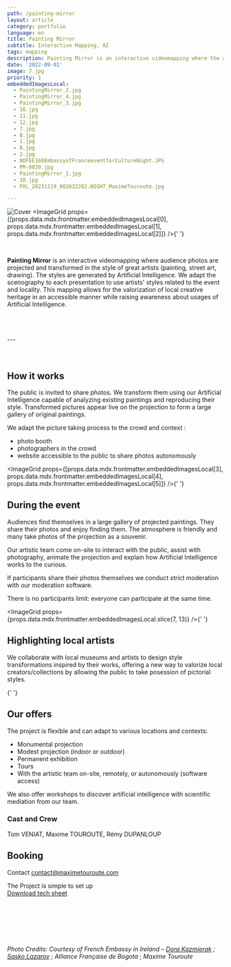 ```yaml
---
path: /painting-mirror
layout: article
category: portfolio
language: en
title: Painting Mirror
subtitle: Interactive Mapping, AI
tags: mapping
description: Painting Mirror is an interactive videomapping where the audience is photographed and then re-projected in the style of great artists.
date: '2022-09-01'
image: 7.jpg
priority: 1
embeddedImagesLocal:
  - PaintingMirror_2.jpg
  - PaintingMirror_4.jpg
  - PaintingMirror_3.jpg
  - 16.jpg
  - 11.jpg
  - 12.jpg
  - 7.jpg
  - 0.jpg
  - 1.jpg
  - 8.jpg
  - 2.jpg
  - NOFEE160EmbassyofFranceeventforCultureNight.JPG
  - PM-0039.jpg
  - PaintingMirror_1.jpg
  - 10.jpg
  - PXL_20231119_002632282.NIGHT_MaximeTouroute.jpg

---
```


![Cover](7.jpg)
<ImageGrid props={[props.data.mdx.frontmatter.embeddedImagesLocal[0], props.data.mdx.frontmatter.embeddedImagesLocal[1], props.data.mdx.frontmatter.embeddedImagesLocal[2]]} />{' '}


<br/>

__Painting Mirror__ is an interactive videomapping where audience photos are projected 
and transformed in the style of great artists (painting, street art, drawing). The styles are generated by Artificial Intelligence. 
We adapt the scenography to each presentation to use artists' styles related to the event and locality. 
This mapping allows for the valorization of local creative heritage in an accessible manner while raising awareness about usages
of Artificial Intelligence.


<br/>
<br/>
<br/>
---
<br/>
<br/>
<br/>


## How it works

The public is invited to share photos. We transform them using our Artificial Intelligence capable of analyzing existing paintings and reproducing their style. 
Transformed pictures appear live on the projection to form a large gallery of original paintings. 

We adapt the picture taking process to the crowd and context :
* photo booth
* photographers in the crowd
* website accessible to the public to share photos autonomously

<ImageGrid props={[props.data.mdx.frontmatter.embeddedImagesLocal[3], props.data.mdx.frontmatter.embeddedImagesLocal[4], props.data.mdx.frontmatter.embeddedImagesLocal[5]]} />{' '}


## During the event

Audiences find themselves in a large gallery of projected paintings. 
They share their photos and enjoy finding them. The atmosphere is friendly and many take photos of the projection as a souvenir.

Our artistic team come on-site to interact with the public, assist with photography, animate the projection and explain how Artificial Intelligence works to the curious.

If participants share their photos themselves we conduct strict moderation with our moderation software.

There is no participants limit: everyone can participate at the same time.


<ImageGrid props={props.data.mdx.frontmatter.embeddedImagesLocal.slice(7, 13)} />{' '}


## Highlighting local artists

We collaborate with local museums and artists to design style transformations inspired by their works,
offering a new way to valorize local creators/collections by allowing the public to take posession of pictorial styles.


<ImageGrid props={props.data.mdx.frontmatter.embeddedImagesLocal.slice(13)} />{' '}



## Our offers

The project is flexible and can adapt to various locations and contexts:

* Monumental projection
* Modest projection (indoor or outdoor)
* Permanent exhibition
* Tours
* With the artistic team on-site, remotely, or autonomously (software access)


We also offer workshops to discover artificial intelligence with scientific mediation from our team.


### Cast and Crew

Tom VENIAT, Maxime TOUROUTE, Rémy DUPANLOUP

## Booking

Contact [contact@maximetouroute.com](mailto:contact@maximetouroute.com)  

The Project is simple to set up  
[Download tech sheet](./PaintingMirrorTechnicalSheet2024EN.pdf)


<br/>
<br/>
<br/>
<br/>
<br/>


_Photo Credits: Courtesy of French Embassy in Ireland – [Dora Kazmierak](https://www.dorakazmierak.com/) ; [Sasko Lazarov](https://www.instagram.com/saskolazaro/)_ ; _Alliance Française de Bogota_ ; _Maxime Touroute_
